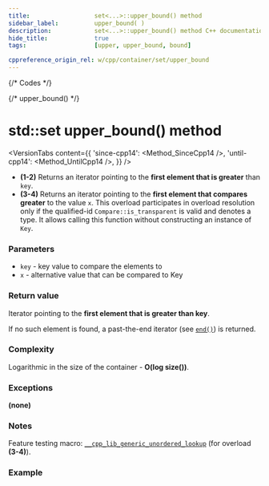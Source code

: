 ```yaml
---
title:					set<...>::upper_bound() method
sidebar_label:			upper_bound( )
description:			set<...>::upper_bound() method C++ documentation
hide_title:				true
tags:					[upper, upper_bound, bound]

cppreference_origin_rel: w/cpp/container/set/upper_bound
---
```




{/* Codes */}

{/* upper_bound() */}

# std::set upper_bound() method
 
<VersionTabs content={{
    'since-cpp14': <Method_SinceCpp14 />,
    'until-cpp14': <Method_UntilCpp14 />,
    }} />

 - **(1-2)** Returns an iterator pointing to the **first element that is greater** than `key`.
 - **(3-4)** Returns an iterator pointing to the **first element that compares greater** to the value `x`.
    This overload participates in overload resolution only if the qualified-id `Compare::is_transparent` is valid and denotes a type.
    It allows calling this function without constructing an instance of `Key`.
 
### Parameters

 - `key` - key value to compare the elements to
 - `x` - alternative value that can be compared to Key

### Return value

Iterator pointing to the **first element that is greater than key**. 

If no such element is found, a past-the-end iterator (see [`end()`](/docs/std/containers/sets/set/end)) is returned.

### Complexity

Logarithmic in the size of the container - **O(log size())**.

### Exceptions

**(none)**

### Notes

Feature testing macro: [`__cpp_lib_generic_unordered_lookup`](#) (for overload **(3-4)**).

### Example

<ImproveSection />
